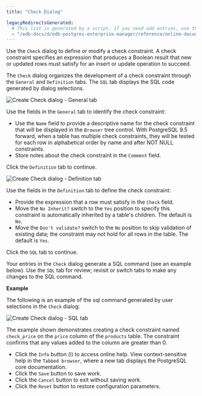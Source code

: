 ```yaml
---
title: "Check Dialog"

legacyRedirectsGenerated:
  # This list is generated by a script. If you need add entries, use the `legacyRedirects` key.
  - "/edb-docs/d/edb-postgres-enterprise-manager/reference/online-documentation/8.0/check_dialog.html"
---
```


<div id="check_dialog" class="registered_link"></div>

Use the `Check` dialog to define or modify a check constraint. A check constraint specifies an expression that produces a Boolean result that new or updated rows must satisfy for an insert or update operation to succeed.

The `Check` dialog organizes the development of a check constraint through the `General` and `Definition` tabs. The `SQL` tab displays the SQL code generated by dialog selections.

![Create Check dialog - General tab](../../images/check_general.png)

Use the fields in the `General` tab to identify the check constraint:

-   Use the `Name` field to provide a descriptive name for the check constraint that will be displayed in the `Browser` tree control. With PostgreSQL 9.5 forward, when a table has multiple check constraints, they will be tested for each row in alphabetical order by name and after NOT NULL constraints.
-   Store notes about the check constraint in the `Comment` field.

Click the `Definition` tab to continue.

![Create Check dialog - Definition tab](../../images/check_definition.png)

Use the fields in the `Definition` tab to define the check constraint:

-   Provide the expression that a row must satisfy in the `Check` field.
-   Move the `No Inherit?` switch to the `Yes` position to specify this constraint is automatically inherited by a table's children. The default is `No`.
-   Move the `Don't validate?` switch to the `No` position to skip validation of existing data; the constraint may not hold for all rows in the table. The default is `Yes`.

Click the `SQL` tab to continue.

Your entries in the `Check` dialog generate a SQL command (see an example below). Use the `SQL` tab for review; revisit or switch tabs to make any changes to the SQL command.

**Example**

The following is an example of the sql command generated by user selections in the `Check` dialog:

![Create Check dialog - SQL tab](../../images/check_sql.png)

The example shown demonstrates creating a check constraint named `check_price` on the `price` column of the `products` table. The constraint confirms that any values added to the column are greater than 0.

-   Click the `Info` button (i) to access online help. View context-sensitive help in the `Tabbed browser`, where a new tab displays the PostgreSQL core documentation.
-   Click the `Save` button to save work.
-   Click the `Cancel` button to exit without saving work.
-   Click the `Reset` button to restore configuration parameters.
